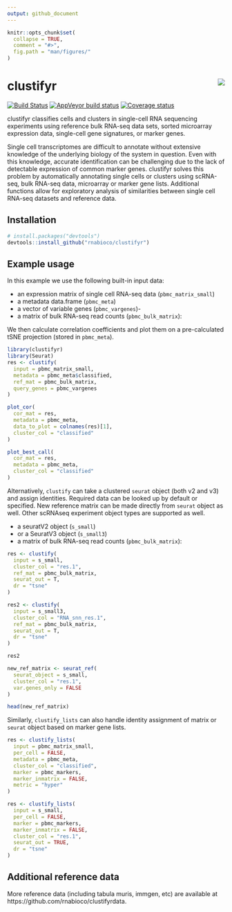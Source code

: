```yaml
---
output: github_document
---
```


```r
knitr::opts_chunk$set(
  collapse = TRUE,
  comment = "#>",
  fig.path = "man/figures/"
)
```

# clustifyr <img src="man/figures/logo.png" align="right">

[![Build Status](https://travis-ci.org/rnabioco/clustifyr.svg?branch=master)](https://travis-ci.org/rnabioco/clustifyr)
[![AppVeyor build status](https://ci.appveyor.com/api/projects/status/github/rnabioco/clustifyr?branch=master&svg=true)](https://ci.appveyor.com/project/rnabioco/clustifyr)
[![Coverage status](https://codecov.io/gh/rnabioco/clustifyr/branch/master/graph/badge.svg)](https://codecov.io/github/rnabioco/clustifyr?branch=master)

clustifyr classifies cells and clusters in single-cell RNA sequencing experiments using reference bulk RNA-seq data sets, sorted microarray expression data, single-cell gene signatures, or marker genes. 

Single cell transcriptomes are difficult to annotate without extensive knowledge of the underlying biology of the system in question. Even with this knowledge, accurate identification can be challenging due to the lack of detectable expression of common marker genes. clustifyr solves this problem by automatically annotating single cells or clusters using scRNA-seq, bulk RNA-seq data, microarray or marker gene lists. Additional functions allow for exploratory analysis of similarities between single cell RNA-seq datasets and reference data.

## Installation

``` r
# install.packages("devtools")
devtools::install_github("rnabioco/clustifyr")
```

## Example usage

In this example we use the following built-in input data:

- an expression matrix of single cell RNA-seq data (`pbmc_matrix_small`)
- a metadata data.frame (`pbmc_meta`)
- a vector of variable genes (`pbmc_vargenes`)-
- a matrix of bulk RNA-seq read counts (`pbmc_bulk_matrix`):

We then calculate correlation coefficients and plot them on a pre-calculated tSNE projection (stored in `pbmc_meta`).

```r
library(clustifyr)
library(Seurat)
res <- clustify(
  input = pbmc_matrix_small,
  metadata = pbmc_meta$classified,
  ref_mat = pbmc_bulk_matrix,
  query_genes = pbmc_vargenes
)

plot_cor(
  cor_mat = res,
  metadata = pbmc_meta,
  data_to_plot = colnames(res)[1],
  cluster_col = "classified"
)

plot_best_call(
  cor_mat = res, 
  metadata = pbmc_meta, 
  cluster_col = "classified"
)
```

Alternatively, `clustify` can take a clustered `seurat` object (both v2 and v3) and assign identities. Required data can be looked up by default or specified. New reference matrix can be made directly from `seurat` object as well. Other scRNAseq experiment object types are supported as well.

- a seuratV2 object (`s_small`)
- or a SeuratV3 object (`s_small3`)
- a matrix of bulk RNA-seq read counts (`pbmc_bulk_matrix`):

```r
res <- clustify(
  input = s_small,
  cluster_col = "res.1",
  ref_mat = pbmc_bulk_matrix,
  seurat_out = T,
  dr = "tsne"
)

res2 <- clustify(
  input = s_small3,
  cluster_col = "RNA_snn_res.1",
  ref_mat = pbmc_bulk_matrix,
  seurat_out = T,
  dr = "tsne"
)

res2

new_ref_matrix <- seurat_ref(
  seurat_object = s_small,
  cluster_col = "res.1",
  var.genes_only = FALSE
)

head(new_ref_matrix)
```

Similarly, `clustify_lists` can also handle identity assignment of matrix or `seurat` object based on marker gene lists.

```r
res <- clustify_lists(
  input = pbmc_matrix_small,
  per_cell = FALSE,
  metadata = pbmc_meta,
  cluster_col = "classified",
  marker = pbmc_markers,
  marker_inmatrix = FALSE,
  metric = "hyper"
)

res <- clustify_lists(
  input = s_small,
  per_cell = FALSE,
  marker = pbmc_markers,
  marker_inmatrix = FALSE,
  cluster_col = "res.1",
  seurat_out = TRUE,
  dr = "tsne"
)
```

## Additional reference data

More reference data (including tabula muris, immgen, etc) are available at https://github.com/rnabioco/clustifyrdata.

